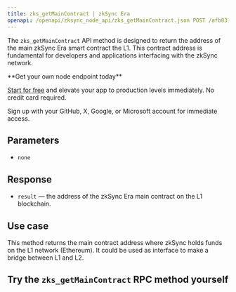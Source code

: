 ---
title: zks_getMainContract | zkSync Era
openapi: /openapi/zksync_node_api/zks_getMainContract.json POST /afb8312f3710a5bc469f4c87cad3a2e4
---

The `zks_getMainContract` API method is designed to return the address of the main zkSync Era smart contract the L1. This contract address is fundamental for developers and applications interfacing with the zkSync network.

<Check>
**Get your own node endpoint today**

[Start for free](https://console.chainstack.com/) and elevate your app to production levels immediately. No credit card required.

Sign up with your GitHub, X, Google, or Microsoft account for immediate access.
</Check>


## Parameters

* `none`

## Response

* `result` — the address of the zkSync Era main contract on the L1 blockchain.

## Use case

This method returns the main contract address where zkSync holds funds on the L1 network (Ethereum). It could be used as interface to make a bridge between L1 and L2.

## **Try the** `zks_getMainContract` **RPC method yourself**